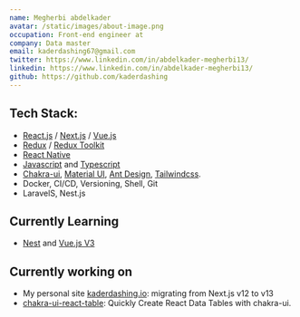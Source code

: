```yaml
---
name: Megherbi abdelkader
avatar: /static/images/about-image.png
occupation: Front-end engineer at
company: Data master
email: kaderdashing67@gmail.com
twitter: https://www.linkedin.com/in/abdelkader-megherbi13/
linkedin: https://www.linkedin.com/in/abdelkader-megherbi13/
github: https://github.com/kaderdashing
---
```


## Tech Stack:

- [React.js](https://react.dev) / [Next.js](https://nextjs.org/) / [Vue.js](https://vuejs.org/)
- [Redux](https://redux.js.org/) / [Redux Toolkit](https://redux-toolkit.js.org/)
- [React Native](https://reactnative.dev/)
- [Javascript](https://www.javascript.com/) and [Typescript](https://www.typescriptlang.org/)
- [Chakra-ui](https://chakra-ui.com/), [Material UI](https://mui.com/), [Ant Design](https://ant.design/), [Tailwindcss](https://tailwindcss.com/).
- Docker, CI/CD, Versioning, Shell, Git
- LaravelS, Nest.js

## Currently Learning

- [Nest](https://nestjs.com/) and [Vue.js V3](https://vuejs.org/)

## Currently working on

- My personal site [kaderdashing.io](/): migrating from Next.js v12 to v13
- [chakra-ui-react-table](https://github.com/dr1tch/chakra-ui-mantine-react-table): Quickly Create React Data Tables with chakra-ui.
